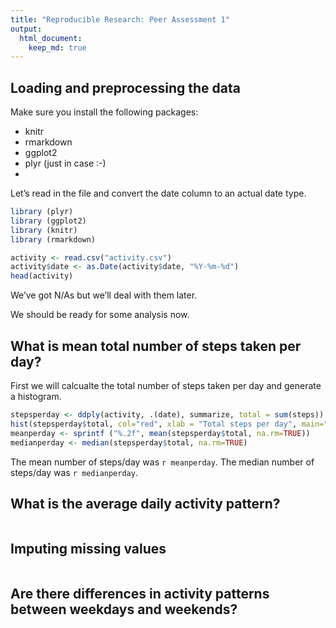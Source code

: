 ```yaml
---
title: "Reproducible Research: Peer Assessment 1"
output: 
  html_document:
    keep_md: true
---
```



## Loading and preprocessing the data
Make sure you install the following packages:

- knitr
- rmarkdown
- ggplot2
- plyr (just in case :-) 
- 

Let's read in the file and convert the date column to an actual date type.

```r
library (plyr)
library (ggplot2)
library (knitr)
library (rmarkdown)

activity <- read.csv("activity.csv")
activity$date <- as.Date(activity$date, "%Y-%m-%d")
head(activity)
```
We've got N/As but we'll deal with them later. 

We should be ready for some analysis now. 

## What is mean total number of steps taken per day?

First we will calcualte the total number of steps taken per day and generate a histogram. 


```r
stepsperday <- ddply(activity, .(date), summarize, total = sum(steps))
hist(stepsperday$total, col="red", xlab = "Total steps per day", main="Histogram of total steps per day")
meanperday <- sprintf ("%.2f", mean(stepsperday$total, na.rm=TRUE))
medianperday <- median(stepsperday$total, na.rm=TRUE)
```

The mean number of steps/day was `r meanperday`.
The median number of steps/day was `r medianperday`.

## What is the average daily activity pattern?
```r

```




## Imputing missing values
```r

```




## Are there differences in activity patterns between weekdays and weekends?
```r

```

